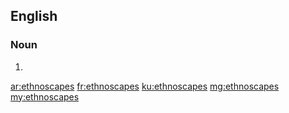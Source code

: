 ==English==

===Noun===
{{head|en|noun plural form}}

# {{plural of|ethnoscape|lang=en}}

[[ar:ethnoscapes]]
[[fr:ethnoscapes]]
[[ku:ethnoscapes]]
[[mg:ethnoscapes]]
[[my:ethnoscapes]]